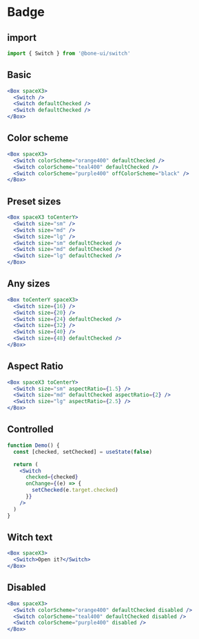 # Badge

## import

```jsx
import { Switch } from '@bone-ui/switch'
```

## Basic

```jsx live
<Box spaceX3>
  <Switch />
  <Switch defaultChecked />
  <Switch defaultChecked />
</Box>
```

## Color scheme

```jsx live
<Box spaceX3>
  <Switch colorScheme="orange400" defaultChecked />
  <Switch colorScheme="teal400" defaultChecked />
  <Switch colorScheme="purple400" offColorScheme="black" />
</Box>
```

## Preset sizes

```jsx live
<Box spaceX3 toCenterY>
  <Switch size="sm" />
  <Switch size="md" />
  <Switch size="lg" />
  <Switch size="sm" defaultChecked />
  <Switch size="md" defaultChecked />
  <Switch size="lg" defaultChecked />
</Box>
```

## Any sizes

```jsx live
<Box toCenterY spaceX3>
  <Switch size={16} />
  <Switch size={20} />
  <Switch size={24} defaultChecked />
  <Switch size={32} />
  <Switch size={40} />
  <Switch size={48} defaultChecked />
</Box>
```

## Aspect Ratio

```jsx live
<Box spaceX3 toCenterY>
  <Switch size="sm" aspectRatio={1.5} />
  <Switch size="md" defaultChecked aspectRatio={2} />
  <Switch size="lg" aspectRatio={2.5} />
</Box>
```

## Controlled

```jsx live
function Demo() {
  const [checked, setChecked] = useState(false)

  return (
    <Switch
      checked={checked}
      onChange={(e) => {
        setChecked(e.target.checked)
      }}
    />
  )
}
```

## Witch text

```jsx live
<Box spaceX3>
  <Switch>Open it?</Switch>
</Box>
```

## Disabled

```jsx live
<Box spaceX3>
  <Switch colorScheme="orange400" defaultChecked disabled />
  <Switch colorScheme="teal400" defaultChecked disabled />
  <Switch colorScheme="purple400" disabled />
</Box>
```
